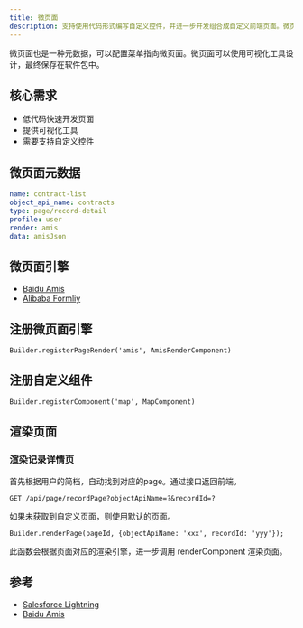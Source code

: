 ```yaml
---
title: 微页面
description: 支持使用代码形式编写自定义控件，并进一步开发组合成自定义前端页面。微页面中需要支持快捷调用平台的基础控件，包括并不限于列表视图、记录详情视图、图表、报表。
---
```


微页面也是一种元数据，可以配置菜单指向微页面。微页面可以使用可视化工具设计，最终保存在软件包中。

## 核心需求

- 低代码快速开发页面
- 提供可视化工具
- 需要支持自定义控件

## 微页面元数据

```yml
name: contract-list
object_api_name: contracts
type: page/record-detail
profile: user
render: amis
data: amisJson
```

## 微页面引擎

- [Baidu Amis](https://github.com/baidu/amis)
- [Alibaba Formliy](https://github.com/alibaba/formily)

## 注册微页面引擎

```
Builder.registerPageRender('amis', AmisRenderComponent)
```

## 注册自定义组件

```
Builder.registerComponent('map', MapComponent)
```

## 渲染页面

### 渲染记录详情页

首先根据用户的简档，自动找到对应的page。通过接口返回前端。

```
GET /api/page/recordPage?objectApiName=?&recordId=?
```

如果未获取到自定义页面，则使用默认的页面。

```
Builder.renderPage(pageId, {objectApiName: 'xxx', recordId: 'yyy'});
```

此函数会根据页面对应的渲染引擎，进一步调用 renderComponent 渲染页面。



## 参考

- [Salesforce Lightning](https://developer.salesforce.com/docs/atlas.en-us.lightning.meta/lightning/intro_lightning.htm)
- [Baidu Amis](https://github.com/baidu/amis)
